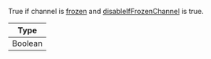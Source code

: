 True if channel is [frozen](https://getstream.io/chat/docs/javascript/freezing_channels/?language=javascript&q=frozen) and [disableIfFrozenChannel](../../../core-components/channel.mdx#disableiffrozenchannel) is true.

| Type    |
| ------- |
| Boolean |
